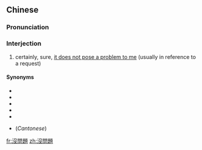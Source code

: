 {{also|没问题}}
==Chinese==
{{zh-forms|s=没问题|type=12}}

===Pronunciation===
{{zh-pron
|m=méiwèntí
|c=mut6 man6 tai4
|cat=intj
}}

===Interjection===
{{zh-interj}}

# {{lb|zh|Mandarin|colloquial}} certainly, sure, [[no problem|it does not pose a problem to me]] (usually in reference to a request)
#: {{zh-x|對 我 來說 沒問題。|It's '''all right''' by me.}}

====Synonyms====
* {{zh-l|沒有問題}}
* {{zh-l|沒事}}
* {{zh-l|沒事兒}}
* {{zh-l|沒關係}}
* {{zh-l|不要緊}}
* {{zh-l|冇問題}} (''Cantonese'')

[[fr:沒問題]]
[[zh:沒問題]]
